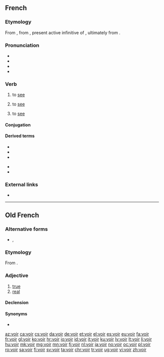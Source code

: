 ==French==

===Etymology===
From {{etyl|fro|fr}} {{term|veoir|lang=fro}}, from {{etyl|la|fr}} {{term|vidēre|lang=la}}, present active infinitive of {{term|videō|lang=la}}, ultimately from {{etyl|ine-pro|fr}} {{m|ine-pro|*weyd-}}.

===Pronunciation===
* {{audio|Fr-voir.ogg|audio|lang=fr}}
* {{IPA|/vwaʁ/|lang=fr}}
* {{homophones|lang=fr|voire}}
* {{rhymes|waʁ|lang=fr}}

===Verb===
{{fr-verb}}

# to [[see]] {{gloss|visually}}
#: {{usex|Je '''vois''' ma mère là-bas.|I see my mother over there.|lang=fr}}
# to [[see]] {{gloss|to understand}}
#: {{usex|Tu '''vois''' que tu avais tort ?|Do you '''see''' that you were wrong?|lang=fr}}
# to [[see]] {{gloss|to visit, to go and see}}

====Conjugation====
{{fr-conj-voir|}}

====Derived terms====
{{top2}}
* {{l|fr|n'y voir que du feu}}
* {{l|fr|prévoir}}
* {{l|fr|revoir}}
{{mid2}}
* {{l|fr|voyance}}
* {{l|fr|voyeur}}
{{bottom}}

===External links===
* {{R:TLFi}}

----

==Old French==

===Alternative forms===
* {{l|fro|veir}}, {{l|fro|ver}}

===Etymology===
From {{etyl|la|fro}} {{m|la|vērus}}.

===Adjective===
{{head|fro|adjective|g=m}}

# [[true]]
# [[real]]

====Declension====
{{fro-decl-adj}}

====Synonyms====
* {{l|fro|verai}}

[[az:voir]]
[[ca:voir]]
[[cs:voir]]
[[da:voir]]
[[de:voir]]
[[et:voir]]
[[el:voir]]
[[es:voir]]
[[eu:voir]]
[[fa:voir]]
[[fr:voir]]
[[gl:voir]]
[[ko:voir]]
[[hr:voir]]
[[io:voir]]
[[id:voir]]
[[it:voir]]
[[ku:voir]]
[[lv:voir]]
[[lt:voir]]
[[li:voir]]
[[hu:voir]]
[[mk:voir]]
[[mg:voir]]
[[mn:voir]]
[[fj:voir]]
[[nl:voir]]
[[ja:voir]]
[[no:voir]]
[[oc:voir]]
[[pl:voir]]
[[ro:voir]]
[[sa:voir]]
[[fi:voir]]
[[sv:voir]]
[[ta:voir]]
[[chr:voir]]
[[tr:voir]]
[[ug:voir]]
[[vi:voir]]
[[zh:voir]]